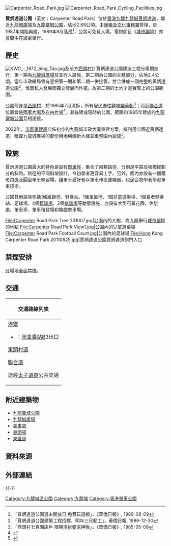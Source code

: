 {{Coord|22.33084|114.18980|display=title}}
[[File:Carpenter_Road_Park.jpg|thumb]]
[[File:Carpenter_Road_Park_Cycling_Facilities.jpg|thumb]]

'''賈炳達道公園'''（英文：Carpenter Road Park）位於[[香港|香港]][[九龍|九龍]][[九龍城|九龍城]][[賈炳達道|賈炳達道]]，鄰近[[九龍城廣場|九龍城廣場]]及[[九龍寨城公園|九龍寨城公園]]，佔地2.68公頃。由[[康樂及文化事務署|康樂及文化事務署]]管理，於1987年開始興建，1989年8月落成<ref>「賈炳達道公園週末開放日 免費玩遊戲」，《華僑日報》, 1989-08-09</ref>，公眾可免費入場。電視節目《[[城市論壇|城市論壇]]》亦會間中在該處舉行。

==歷史==
[[File:KWC_-_1972_Sing_Tao.jpg|thumb]]及前方[[西頭村|西頭村]]]]
賈炳達道公園建造工程分兩期進行，第一期為[[九龍城廣場|九龍城廣場]]及其行人設施，第二期為公園的主體部分，佔地2.4公頃。當年市政總局曾有意把第一期和第二期一併接管，並合併成一個完整的賈炳達道公園<ref>「賈炳達道公園建築工程招標，明年三月動工」，華僑日報, 1986-12-30</ref>，惟因私人發展商獨立發展而作擺。故第二期的土地才是實際上的公園範圍。

公園前身是[[西頭村|西頭村]]，於1985年7月清拆，所有居民遷往觀塘[[樂華邨|樂華邨]]<ref>「西頭村七百間店戶 限期清拆要求押後」，《華僑日報》, 1985-05-09</ref>；而近[[聯合道|聯合道]]位置曾是[[國家片場|國家片場]]及[[自由片場|自由片場]]<ref>{{Cite journal |author=躍變．龍城——九龍城主題步行徑 |date=2021-12-02 |title=九龍城的八個關鍵宇 |url=https://issuu.com/kowloon.city.walking.trail/docs/202110_newsletter_iss13 |journal=步蹤 |publisher=香港聖公會福利協會有限公司 |issue=13 |page=6 |access-date=2022-06-25}}</ref>。其後建成現時的公園，範圍和1995年建成的[[九龍寨城公園|九龍寨城公園]]互相連接。

2022年，[[市區重建局_(香港)|市區重建局]]公佈初步的九龍城市政大廈重建方案，擬利用公園近賈炳達道、毗鄰九龍城廣場的部份用地興建新大樓並重整園內設施<ref>{{Cite news|url=https://www.hk01.com/18區新聞/747342/市建局擬重置九龍城市政大樓-新綜合政府大樓初步設計曝光|title=市建局擬重置九龍城市政大樓　新綜合政府大樓初步設計曝光|author=王潔恩|publisher=香港01|date=2022-03-16|accessdate=2022-04-04}}</ref>。

==設施==
賈炳達道公園最大的特色是設有[[單車徑|單車徑]]，集合了兩類路徑，分別是平路及被橋樑劃分的斜路。路徑的不同斜坡設計，令初學者更容易上手。另外，園內亦設有一個鑊形跑道及圓型單車練習場，讓單車愛好者以單車作高速繞圈，也適合初學者學習單車技術。

公園其他設施包括1條緩跑徑、健身站、1條單車徑、1個兒童遊樂場、1個長者健身站、足球場、4個[[籃球場|籃球場]]、2個[[排球場|排球場]]等動態設施，亦設有大型石景花園、休憇處、單車亭、單車租貸場和嬉戲單車場。

<gallery>
File:Carpenter Road Park Tree 201007.jpg|公園內的大樹，為九龍舉行[[城市論壇|城市論壇]]的地點
File:Carpenter Road Park View1.jpg|公園內的兒童遊樂場
File:Carpenter Road Park Football Court.jpg|公園內的足球場
File:Hong Kong Carpenter Road Park 20110825.jpg|賈炳達道公園賈炳達道側門入口
</gallery>

==禁煙安排==
此場地全面禁煙。

==交通==
{| class="mw-collapsible mw-collapsed wikitable" style="background:white; margin: 0 auto; width: auto;" 
! 交通路線列表
|-
|
;[[港鐵|港鐵]]
*{{港鐵路線標誌|TML}}：[[宋皇臺站|宋皇臺站]]B3出口
;[[東頭村道|東頭村道]]
{{九龍新界巴士簡單列表|1|10|11K|2D}}
{{過海隧道巴士簡單列表|113}}
;[[聯合道|聯合道]]
{{九龍新界巴士簡單列表|7B|11D|75X|85|85A|85B}}
{{九龍專線小巴簡單列表|13}}
;途經[[太子道東|太子道東]]公共交通
|}

==附近建築物==
* [[九龍寨城公園|九龍寨城公園]]
* [[九龍城廣場|九龍城廣場]]
* [[美東邨|美東邨]]
* [[東頭邨|東頭邨]]
* [[東頭邨#東匯邨|東匯邨]]

==資料來源==
{{reflist}}

==外部連結==
{{commonscat-inline|Carpenter Road Park}}

{{-}}
{{香港公園}}

[[Category:九龍城區公園|Category:九龍城區公園]]
[[Category:九龍城|Category:九龍城]]
[[Category:香港單車公園|Category:香港單車公園]]